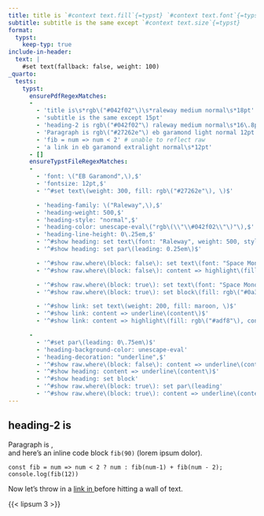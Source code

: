 ```yaml
---
title: title is `#context text.fill`{=typst} `#context text.font`{=typst} `#context text.weight`{=typst} `#context text.style`{=typst} `#context text.size`{=typst}
subtitle: subtitle is the same except `#context text.size`{=typst}
format:
  typst:
    keep-typ: true
include-in-header:
  text: |
    #set text(fallback: false, weight: 100)
_quarto:
  tests:
    typst:
      ensurePdfRegexMatches:
      -
        - 'title is\s*rgb\("#042f02"\)\s*raleway medium normal\s*18pt'
        - 'subtitle is the same except 15pt'
        - 'heading-2 is rgb\("#042f02"\) raleway medium normal\s*16\.8pt'
        - 'Paragraph is rgb\("#27262e"\) eb garamond light normal 12pt'
        - 'fib = num => num < 2' # unable to reflect raw
        - 'a link in eb garamond extralight normal\s*12pt'
      - []
      ensureTypstFileRegexMatches:
      -
        - 'font: \("EB Garamond",\),$'
        - 'fontsize: 12pt,$'
        - '^#set text\(weight: 300, fill: rgb\("#27262e"\), \)$'

        - 'heading-family: \("Raleway",\),$'
        - 'heading-weight: 500,$'
        - 'heading-style: "normal",$'
        - 'heading-color: unescape-eval\("rgb\(\\"\\#042f02\\"\)"\),$'
        - 'heading-line-height: 0\.25em,$'
        - '^#show heading: set text\(font: "Raleway", weight: 500, style: "normal", fill: rgb\("#042f02"\), \)$'
        - '^#show heading: set par\(leading: 0.25em\)$'

        - '^#show raw.where\(block: false\): set text\(font: "Space Mono", weight: 400, size: 12pt, fill: rgb\(8, 111, 15\), \)$'
        - '^#show raw.where\(block: false\): content => highlight\(fill: rgb\(255, 250, 224\), content\)$'

        - '^#show raw.where\(block: true\): set text\(font: "Space Mono", weight: 400, size: 12pt, fill: rgb\("#eee"\), \)$'
        - '^#show raw.where\(block: true\): set block\(fill: rgb\("#0a3c07"\)\)$'

        - '^#show link: set text\(weight: 200, fill: maroon, \)$'
        - '^#show link: content => underline\(content\)$'
        - '^#show link: content => highlight\(fill: rgb\("#adf8"\), content\)$'

      -
        - '^#set par\(leading: 0\.75em\)$'
        - 'heading-background-color: unescape-eval'
        - 'heading-decoration: "underline",$'
        - '^#show raw.where\(block: false\): content => underline\(content\)$'
        - '^#show heading: content => underline\(content\)$'
        - '^#show heading: set block'
        - '^#show raw.where\(block: true\): set par\(leading'
        - '^#show raw.where\(block: true\): content => underline\(content\)$'
---
```


## heading-2 is `#context text.fill #context text.font #context text.weight #context text.style #context text.size`{=typst}

Paragraph is `#context text.fill #context text.font #context text.weight #context text.style #context text.size`{=typst}, \
and here's an inline code block `fib(90)` (lorem ipsum dolor).

```
const fib = num => num < 2 ? num : fib(num-1) + fib(num - 2);
console.log(fib(12))
```

Now let's throw in a [link in `#context text.font`{=typst} `#context text.weight`{=typst} `#context text.style`{=typst} `#context text.size`{=typst}](https://www.example.com) before hitting a wall of text.

{{< lipsum 3 >}}

